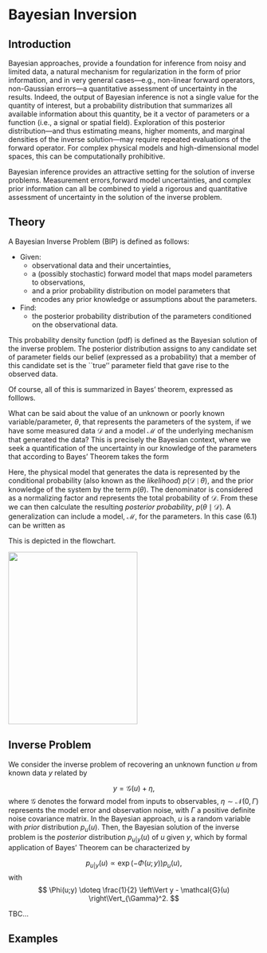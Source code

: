 # Bayesian Inversion

## Introduction

Bayesian approaches, provide a foundation for inference from noisy and limited data, a natural mechanism for regularization in the form of prior information, and in very general cases—e.g., non-linear forward operators, non-Gaussian errors—a quantitative assessment of uncertainty in the results. Indeed, the output of Bayesian inference is not a single value for the quantity of interest, but a probability distribution that summarizes all available information about this quantity, be it a vector of parameters or a function (i.e., a signal or spatial field). Exploration of this posterior distribution—and thus estimating means, higher moments, and marginal densities of the inverse solution—may require repeated evaluations of the forward operator. For complex physical models and high-dimensional model spaces, this can be computationally prohibitive. 

Bayesian inference provides an attractive setting for the solution of inverse problems. Measurement errors,forward model uncertainties, and complex prior information can all be combined to yield a rigorous and quantitative assessment of uncertainty in the solution of the inverse problem. 

## Theory

A Bayesian Inverse Problem (BIP) is defined as follows:

- Given: 
  - observational data and their uncertainties, 
  - a (possibly stochastic) forward model that maps model parameters to observations, 
  - and a prior probability distribution on model parameters that encodes any prior knowledge or assumptions about the parameters.
- Find:
  - the posterior probability distribution of the parameters conditioned on the observational data. 

This probability density function (pdf) is defined as the Bayesian
solution of the inverse problem. The posterior distribution assigns
to any candidate set of parameter fields our belief (expressed as
a probability) that a member of this candidate set is the ``true''
parameter field that gave rise to the observed data.

Of course, all of this is summarized in Bayes' theorem, expressed as folllows.

What can be said about the value of an unknown or poorly known variable/parameter,
$\theta,$ that represents the parameters of the system, if we have
some measured data $\mathcal{D}$ and a model $\mathcal{M}$ of the
underlying mechanism that generated the data? This is precisely the
Bayesian context, where we seek a quantification of the uncertainty
in our knowledge of the parameters that according to Bayes' Theorem 
takes the form

\begin{equation}\label{eq:Bayes-2}
p(\theta\mid\mathcal{D})=\frac{p(\mathcal{D}\mid\theta)p(\theta)}{p(\mathcal{D})}=\frac{p(\mathcal{D}\mid\theta)p(\theta)}{\int_{\theta}p(\mathcal{D}\mid\theta)p(\theta)}.
\end{equation}

Here, the physical model that generates the data is represented by the conditional probability
(also known as the _likelihood_) $p(\mathcal{D}\mid\theta),$
and the prior knowledge of the system by the term $p(\theta).$ The
denominator is considered as a normalizing factor and represents the
total probability of $\mathcal{D}.$ From these we can then calculate
the resulting _posterior probability_, $p(\theta\mid\mathcal{D}).$  A generalization can include a model, $\mathcal{M},$ for the parameters. In this case (6.1) can be written as

\begin{equation}\label{eq:Bayes-3}
	p(\theta\mid\mathcal{D},\mathcal{M})=\frac{p(\mathcal{D}\mid\theta,\mathcal{M})p(\theta\mid \mathcal{M})}{p(\mathcal{D}\mid \mathcal{M})}.
\end{equation}

This is depicted in the flowchart.

<img src="./Bayes-flowchart.png" width="259" height="346" />


## Inverse Problem

We consider the inverse problem of recovering an unknown function $u$ from known data $y$ related by

$$
 y = \mathcal{G}(u) + \eta,
$$
where $\mathcal{G}$ denotes the forward model from inputs to observables, $\eta \sim \mathcal{N}(0, \Gamma)$ represents the model error and observation noise, with $\Gamma$ a positive definite noise covariance matrix. In the Bayesian approach, $u$ is a random variable with _prior_ distribution $p_u(u).$ Then, the Bayesian solution of the inverse problem is the _posterior_  distribution $p_{u\vert y}(u)$ of $u$ given $y,$ which by formal application of Bayes' Theorem can be characterized by

$$
  p_{u\vert y}(u) \propto \exp \left(  -\Phi(u;y) \right) p_u (u),
$$
with
$$
  \Phi(u;y) \doteq \frac{1}{2} \left\Vert y - \mathcal{G}(u) \right\Vert_{\Gamma}^2.
$$

TBC...


## Examples

